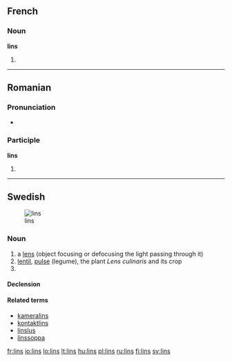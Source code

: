 ==French==

===Noun===
'''lins''' {{m}}

# {{plural of|lin|lang=fr}}

----

==Romanian==

===Pronunciation===
* {{IPA|[lins]|lang=ro}}

===Participle===
'''lins'''

# {{past participle of|linge|lang=ro}}

----

==Swedish==
[[Image:Linstyper.png|thumb|lins]]

===Noun===
{{sv-noun|g=c}}

# a [[lens]] (object focusing or defocusing the light passing through it)
# [[lentil]], [[pulse]] (legume), the plant ''Lens culinaris'' and its crop
# {{sv-noun-form-indef-gen|lin}}

====Declension====
{{sv-noun-reg-er|genitive=}}

====Related terms====
* [[kameralins]]
* [[kontaktlins]]
* [[linslus]]
* [[linssoppa]]

[[fr:lins]]
[[io:lins]]
[[lo:lins]]
[[lt:lins]]
[[hu:lins]]
[[pl:lins]]
[[ru:lins]]
[[fi:lins]]
[[sv:lins]]